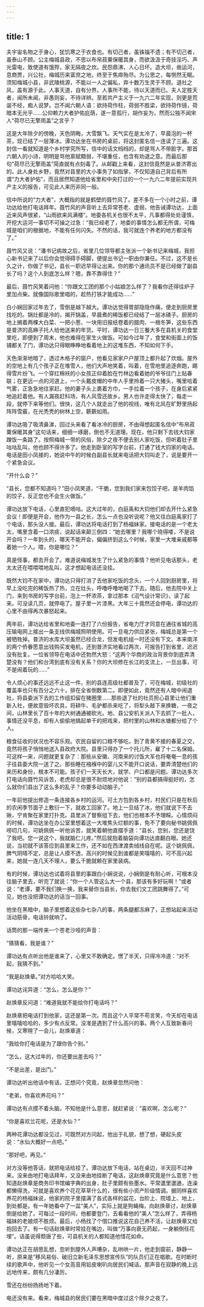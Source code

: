 ```yaml
---
---
---
```

title: 1
---




夫宇宙名物之于身心，犹饥寒之于衣食也。有切己者，虽铢锱不遗；有不切己者，虽泰山不顾。公主梅城县政，不思以布帛菽粟保暖其身，而欲汲汲于奇技淫巧、声光雷电，致使道有饿殍，家无隔夜之炊。民怨鼎沸，人心日坏。造大坝，凿运河，息商贾，兴公社，梅城历来富庶之地，终至于焦瘁殆尽。为公思之，每恻然无眠。须知梅城小县，非武陵桃源，不能以一人之偏私，弃十数万生灵于不顾。退社之风，盖有源于此。人事天道，自有分界。人事所不能，待以天道而已。夫人定胜天者，闻所未闻，非愚则妄，不待详辨。至若共产主义于一九六二年实现，则更是荒诞不经，痴人说梦。岂不闻六朝人语：欲持荷作柱，荷弱不胜梁，欲持荷作镜，荷暗本无光乎……公仰赖力大者护佑庇荫，遂一意孤行，胡作妄为，然而公独不闻宋人“荷尽已无擎雨盖”之言乎？

这是大年除夕的傍晚，天色阴晦，大雪飘飞。天气实在是太冷了，早晨泡的一杯茶，现已结了一层薄冰。谭功达坐在书房的桌前，将这封匿名信一连读了三遍。这封信一看就知道是个乡村学究所写，信中的话文绉绉的，却是骂人不带脏字。那首六朝人的小诗，明明是骂他禀赋黯弱，不堪重任，也含有劝退之意。而最后那句“荷尽已无擎雨盖”简直就有点刻毒了。从邮戳上来看，这封信竟然是从普济寄出的。此人身处乡野，竟然对县里的大小事务了如指掌，不仅知道自己背后有所谓“力大者护佑”，而且居然知道他给省里和中央打过的一个一九六二年提前实现共产主义的报告，可见此人来历非同一般。

信中所说的“力大者”，大概指的就是鹤壁的聂竹风了。差不多在一个小时之前，谭功达给他打电话拜年。聂竹风的声音听上去异常苍老、虚弱，他告诫谭功达，上面近来风声很紧，“山雨欲来风满楼”。地委各机关也很不太平，凡事都得处处谨慎，开挖大运河一事切不可操之过急：“我已经老了，地委的事情怎么都无所谓，可梅城是咱们的根据地，不能有任何闪失。不然的话，我可就连个养老的地方都没有了。”

聂竹风又说：“潘书记病故之后，省里几位领导都主张派一个新书记来梅城，我担心新书记来了以后你会觉得碍手碍脚，便提出书记一职由你兼任。不过，这不是长久之计，你做了书记，县长一职迟早得让出来。你的那个通讯员不是已经做了副县长了吗？这个人到底怎么样？嗯，靠不靠得住？”

最后，聂竹风笑着问他：“你跟文工团的那个小姑娘怎么样了？我看你还得往炉子里加点柴。就像国际歌里唱的，趁热打铁才能成功……”

白小娴回家过年去了，雪倒是越下越大。谭功达觉得胃部隐隐作痛，便走到厨房里找吃的。锅灶都是冷的，揭开锅盖，早晨煮的稀饭都已经结了一层冰碴子。厨房的地上搁着两棵大白菜、一把小葱、一块用旧报纸卷着的腊肉、一根冬笋，这些东西是普济的高麻子托人给他送来的年货。平时，谭功达一日三餐大多在县机关的食堂里吃，即便到了周末，他也难得在家生火做饭。可如今过年了，食堂和街面上的饭铺都关了门，谭功达只得眼睁睁地看着地上的这堆东西，不知如何下手。

天色渐渐地暗了，透过木格子的窗户，他看见家家户户屋顶上都升起了炊烟。屋外的空地上有几个孩子正在堆雪人，他们大声地笑着，叫着，在雪地里追逐奔跑，踢得雪片纷飞。一个穿红棉袄的小女孩正仰着脸在竹林边看着她的爷爷往门上贴春联；在更远一点的河道上，一个头戴皮帽的中年人手里拎着一只大猪头，嘴里哈着气雾，正急急地往家赶。他的妻子头上裹着方巾，一手拉着一个孩子，在身后紧紧地追赶着他。有人漏夜赶科场，有人风雪还故乡。男人也许走得太快了，每走一段，就停下来等他们。很快，这几个人就走出了他的视线，唯有北风在旷野里扬起阵阵雪霰，在光秃秃的树林上空，簌簌如雨。

谭功达吸了吸清鼻涕，回过头来看了看冰冷的厨房，不由得想起匿名信中“布帛菽粟保暖其身”这句话来，细细一琢磨，倒也不无道理。现在，他只剩下去钱大钧家蹭饭一条路了。按照梅城一带的风俗，除夕之夜不便去别人家吃饭，但听着肚子里咕咕乱叫，他也顾不得许多了。他走到卧室的写字台前，打通了钱大钧家的电话。电话是田小凤接的，她说中午的时候白副县长就来电话把大钧叫走了，说是要开一个紧急会议。

“开什么会？”

“县长，您都不知道吗？”田小凤笑道，“干脆，您到我们家来包饺子吧，是羊肉馅的饺子，反正您也不会生火做饭。”

谭功达放下电话，心里直犯嘀咕。这大过年的，白庭禹和大钧他们却去开什么紧急会议！即便是开会，他作为一县之长，怎么一点也没听说呢？他又往白庭禹家打了个电话，那头没人接。最后，谭功达将电话打到了杨福妹家。接电话的是一个老太太，嘴里含着一口浓痰，说起话来颠三倒四：“她去哪里？我哪个晓得喽，不是说开会吗？一年到头的，哪天不能开会，偏偏挤到这么个时候，家里一大堆亲戚都等着她一个人。喂，你是哪位？”

真是怪事，都去开会了。难道说梅城发生了什么紧急的事情？他听见电话那头，老太太还在喂喂喂地乱叫，这才想起电话还没挂。

既然大钧不在家中，谭功达只得打消了去他家吃饭的念头，一个人回到厨房里，将早上没吃完的稀饭热了热，立在灶头，呼噜呼噜地喝了下去。随后，他去院中关上门，来到书房的写字台前，泡上一杯浓茶，拿过那本《沼气设计常识》，读了起来。可没读几页，就停电了。屋子里一片漆黑。大年三十竟然还会停电，谭功达的心里不由得再次暴怒起来。

两年前，谭功达给省里和地委一连打了六份报告，省电力厅才同意在通往省城的高压输电网上接出一条支线供梅城照明使用。可一旦电力供应紧张，梅城总是第一个被牺牲掉。普济的水库大坝虽然已经合龙，但发电机组一时还没有下文。本来南洋的两个侨眷愿意出钱购买发电机，还到普济实地看过两次，可报告打到省里，迟迟没有批复。一位省领导在电话中还勃然大怒：“这两个华商的政治背景你到底弄清楚没有？他们和台湾到底有没有关系？你的大坝修在长江的支流上，一旦出事，可不是闹着玩的……”

令人烦心的事还远远不止这一件。别的县连高级社都普及了，可在梅城，初级社的覆盖率也只有百分之六十，排在全省倒数第二。即便如此，竟然还有人暗中闹退社，将县委派下去的工作组扣留在猪圈里……那些退了社的社员担心县里让他们重新入社，便故意毁坏农具，将耕牛、毛驴都杀来吃了，将犁头敲下来换糖，一夜之间，山林里长了百十年的大树通通被砍光。地、县公安机关派人下去抓了一批人，事情还没平息，却有人偷偷地搞起单干的把戏来，把村里的山林和水塘都分给了个人。

粮食征收的状况也不容乐观。农民自留的口粮不够吃，到了青黄不接的春夏之交，竟然将孩子悄悄地送入县政府大院。县里只得办了一个托儿所，雇了十二名保姆。可这样一来，问题就更复杂了：那些从安徽、河南来的讨饭大军也将奄奄一息的孩子往县委大院一送了之。那些睡在襁褓中的婴儿又不能开口说话，要弄清楚他们的来历和身份，根本不可能。孩子们一天天长大，就学、户口都是问题。谭功达多次打电话向聂竹风诉苦，老虎却总是很不耐烦地对他说：“别的县都搞得挺好的，怎么就你们县出了这么多的乱子？你要多动动脑子。”

一年前他提出修造一条连接各乡村的运河。可土方包到各乡村，村民们只是在秋后的农闲季节面子上敷衍一下，就收工回家了。地上一旦结了冰，他们就说下不去锹，宁肯聚在家里打扑克。县里派了督察组下去，他们也根本不予理睬。心情烦闷的时候，谭功达坐在办公室里想着这一大堆焦头烂额的事，免不了要向秘书姚佩佩唠叨几句，可姚佩佩一听他诉苦，就笑着朝他直摆手道：“县长，您别，您还是饶了我吧。您一说这个，我就脑仁儿疼。”然后就抱着脑袋向谭功达直翻白眼。她还说，当初就不该答应到县里来工作，还不如在西津渡卖绒线自在呢。这个姚佩佩，脾气阴晴不定，总是让人摸不透，高兴的时候见到谁都是笑嘻嘻的，可不高兴起来，她就一连几天不理人，要么干脆就赖在家里装病。

有的时候，谭功达也试着将县里的事跟白小娴说说，小娴倒是有耐心听，可根本没往脑子里去，听完了就说：“你一个人管这么大一个县，那该有多好玩啊！”或者说：“老谭，要不我们换一换，我来替你当县长，你去我们文工团跳舞得了。”可见，她也没把谭功达的话当一回事。

他坐在黑暗中，脑子里想着这些杂七杂八的事，两条腿都冻麻了，正想站起来活动活动筋骨，电话铃就响了。

话筒的那一端传来一个苍老沙哑的声音：

“猜猜看，我是谁？”

谭功达有点听出他是谁来了，心里又不敢确定。愣了半天，只得冷冷道：“对不起，我猜不到。”

“我是赵焕章。”对方哈哈大笑。

谭功达诧异道：“怎么，怎么是你？”

赵焕章反问道：“难道我就不能给你打电话吗？”

赵焕章把电话打到他家，这还是第一次。而且这个人平常不苟言笑，今天却在电话里嘻嘻哈哈的，多少有点反常。没准是遇到了什么高兴的事。两个人互致新春问候，又寒暄了一会儿，赵焕章道：

“我给你打电话是为了跟你告个别。”

“怎么，这大过年的，你还要出差去吗？”

“不是出差，是出门。”

谭功达听出他话中有话，正想问个究竟，赵焕章忽然问他：

“老弟，你喜欢养花吗？”

谭功达有点摸不着头脑，不知他是什么意思，就赶紧说：“喜欢啊，怎么呢？”

“你是喜欢兰花呢，还是水仙？”

两种花谭功达都没见过，可既然对方问起，他出于礼貌，想了想，硬起头皮说：“水仙大概好一点吧。”

“那好吧，再见。”

对方没等他答话，就把电话给挂了。谭功达放下电话，站在桌边，半天回不过神来。没来由地打电话拜年，又没来由地挂断了电话，这赵焕章究竟是什么意思？他知道赵焕章是商务印书馆编字典的出身，肚子里颇有些墨水。平常邋里邋遢，连澡都懒得洗，可就是喜欢养个花花草草什么的，很有些小资产阶级情调。据同样喜欢养花的杨福妹说，他家的院子里摆满了各式各样的盆花，台阶上、院墙上、地上，到处都是。有一年她看中了一盆“美人”，实际上就是狗蝇梅，向赵焕章讨，赵焕章倒是给她了。可每过一段时间，他都要登门，去看看他的“美人”怎么样了，弄得杨福妹的老娘烦不胜烦。最后，小杨找了个借口推说这花自己养不活，让赵焕章又给抱回去了。有一句话赵焕章时常挂在嘴边，叫做“万事向衰无药起，一身躺倒任花埋”。话虽说得颓唐了些，可县机关的人都知道他惜花如命。

谭功达正在胡思乱想，忽听到屋外人声嘈杂，乱哄哄一片，他走到窗前，静静一听，原来是“移风易俗、破旧立新毛泽东思想宣传队”的队员们正在唱歌。在时断时续的歌声中，他听见一个女高音用铅皮喇叭向居民们喊话。那声音在寂静的晚上远远地传来，颇有几分凄厉。

雪还在纷纷扬扬地下着。

电还没有来。看来，梅城县的居民们要在黑暗中度过这个除夕之夜了。